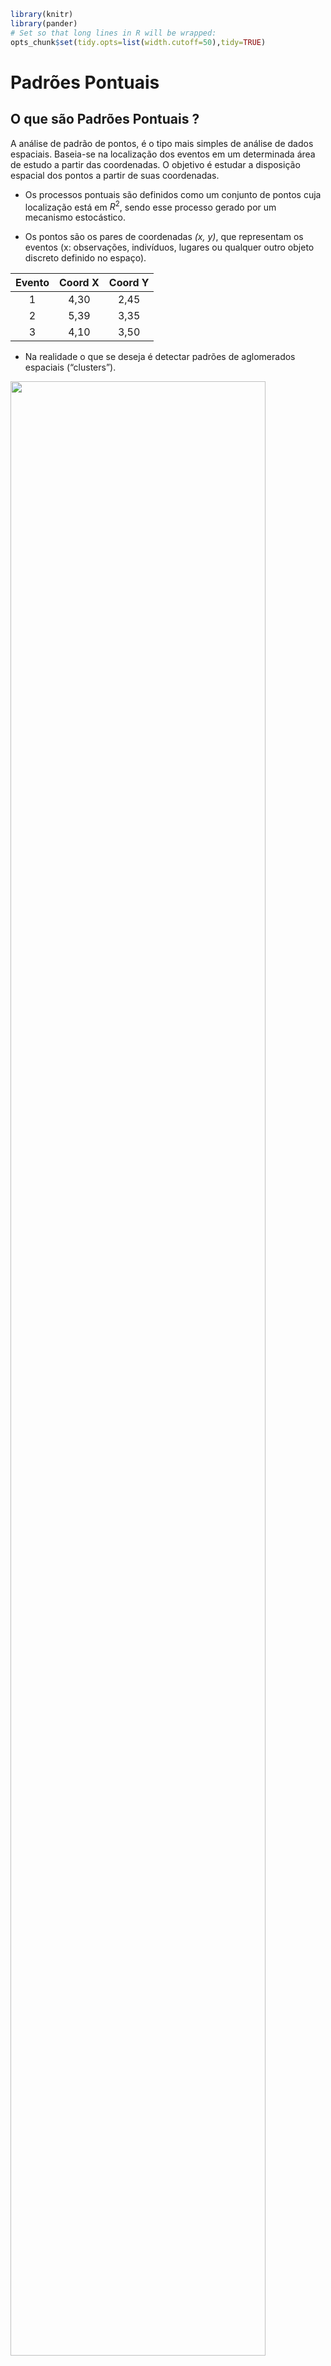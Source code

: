
```r
library(knitr)
library(pander)
# Set so that long lines in R will be wrapped:
opts_chunk$set(tidy.opts=list(width.cutoff=50),tidy=TRUE)

```


# Padrões Pontuais

## O que são Padrões Pontuais ?

A análise de padrão de pontos, é o tipo mais simples de análise de dados espaciais. Baseia-se na localização dos eventos em um determinada área de estudo a partir das coordenadas. O objetivo é estudar
a disposição espacial dos pontos a partir de suas coordenadas.

- Os processos pontuais são definidos como um conjunto de
pontos cuja localização está em $R^2$, sendo esse processo gerado por um mecanismo
estocástico.

- Os pontos são os pares de coordenadas *(x, y)*, que representam os eventos (x: observações, indivíduos, lugares ou qualquer outro objeto discreto definido no espaço).

| Evento | Coord X | Coord Y |
| :----: | :-----: |:-----: |
|   1    |  4,30   | 2,45    |
|   2    |  5,39   | 3,35    |
|   3    |  4,10   | 3,50    |


- Na realidade o que se deseja é detectar padrões de aglomerados espaciais (“clusters”).


![](figuras/pontos1.jpg){width=90%}



## Tipos de Distribuições 

- **Aleatória**, qualquer ponto tem a mesma probabilidade de ocorrer em qualquer local
e a posição de qualquer ponto não é afetada pela posição de qualquer outro ponto;

- **Uniforme**: cada ponto é tão longe de todos os seus vizinhos quanto possível;

- **Cluster**: Muitos pontos estão concentrados juntos, e grandes áreas podem conter pouquíssimos pontos, se houver algum.

![](figuras/pp0.jpg){width=70%}

[Fonte: Geospatial Training Workshop](https://training.fws.gov/courses/references/tutorials/geospatial/CSP7304/)

Lendo os bancos com as localizações dos casos de homicídios, suicídios e acidentes de carro em Porto Alegre/RS

```r

library(splancs)
library(spatstat)
library(gpclib)

# lendo os bancos
local <- 'https://gitlab.procc.fiocruz.br/oswaldo/eco2019/raw/master/dados/'

homic <- read.table(paste0(local,"homic.dat"), col.names=c("x","y"))
suic <- read.table(paste0(local,"suic.dat"), col.names=c("x","y"))
acid <- read.table(paste0(local,"acid.dat"), col.names=c("x","y"))

# Plotando os casos de homicídios em um plano cartesiano
plot(homic$x,homic$y)

```

Porto Alegre é uma cidade disposta ao longo do eixo norte/sul. O grafico perdeu a estrutura espacial, ajustando para o tamanho e forma da janela. Por isso é necessario informar ao programa que este tipo de objeto tem uma escala que deve ser preservada, um objeto do tipo *spatial point pattern*.

```r

homic.spp <- as.points(homic)
acid.spp <- as.points(acid)
suic.spp <- as.points(suic)

# Mapa
pointmap(homic.spp, pch=19)

# Adicionando no mapa as outras causas externas

pointmap(suic.spp, add=T, pch=19, col=2)
pointmap(acid.spp, add=T, pch=19, col=3)

```

Importando o poligono do contorno de Porto Alegre


```r
# contorno de porto alegre
contorno.poa <- as.points(read.table(paste0(local,"contpoa.dat"),col.names=c("x","y")))

polymap(contorno.poa)
pointmap(homic.spp, pch=19, add=T,cex=0.5)
pointmap(suic.spp, pch=19, add=T, col=2,cex=0.5)
pointmap(acid.spp, pch=19, add=T, col=3,cex=0.5)

```

Os pontos fora do contorno sao das ilhas, nao devem ser incorporados a analise.

```r
homic2.spp <- delpoints(homic.spp)

```

```r
# write.table(homic2.spp, "dados/homic2.txt", row.names = FALSE, col.names=FALSE)
homic2 <- read.table(paste0(local,"homic2.txt"), col.names=c("x","y"))
homic2.spp <- as.points(homic2)
```

Este comando é igual ao identify, clique em cada ponto que deseja deletar. Para terminar clique 2 vezes com o botao da direita

```r
polymap(contorno.poa)
pointmap(homic2.spp, pch=19, add=T,cex=0.5)

```



## Processos pontuais 
 
Os processos pontuais podem ser descritos como:

i) **Processo de primeira ordem**, considerados globais ou de larga escala, que correspondem a variações no valor médio do processo no espaço. 
    
  - Tal processo pode ser representado por mensurações da intensidade baseado na densidade dos pontos (média dos eventos) na área de estudo (ex: Estimativa de Kernel).
    
    
ii) **Processo de segunda ordem**, denominados locais ou de pequena escala, é o processo representado pela interação entre dois pontos arbitrários. 
    
  - O objetivo desse processo é a mensuração da dependência espacial baseado na distância entre os pontos (ex: Vizinhos mais próximos, Função K).
    

## Completa Aletoriedade Espacial  (*CSR - complete spatial randomness*)

$H_0$: Os pontos estão distribuidos aleatoriamente no espaço

$H_1$: Os pontos podem formar clusters ou estão dispersos no espaço


- *CSR* assume que os pontos seguem um processo homogênio de Poisson na área de estudo.

  <!-- - A densidade dos pontos é constante homogênea ao longo da área de estudo; -->

  <!-- - Para uma amostra aleatória de subregiões, a distribuição da frequência do número de pontos em cada região segue uma distribuição de poisson; -->

<!--     - O número de pontos em uma dada subregião e o mesmo para todas as subregiões na área de estudo; -->

   <!-- - O número de pontos na subregião, independe do número de pontos em qualquer outra subregião. -->
    

Simulando alguns padrões dos dados de ponto, temos o seguinte:

- Simulando os processo espaciais

```r

set.seed(9999)
# Criando uma caixa envoltoria
caixa <- rbind(c(0,0),c(0,1),c(1,1),c(1,0),c(0,0))

# Simulando um processo espacial aletaorio
#csr significa "complete spatial randomness"
alea.spp <- csr(caixa,100)

# Processo de poisson clusterizado
clu.spp <- pcp.sim(rho=20,m=10,s2=0.005, region.poly=caixa)
# rho= intensidade do processo de poisson "pai"(gerador)
# m=media 
# s2=variancia 

# Distribuicao regular
uni.spp <- jitter(gridpts(caixa,100),2)
# o comando jitter cria uma flutuacao aleatoria sobre os valores
# o comando gridpts gera uma grade regular
# 2 e' o fator de confusao adicionado ao grid regular
```

```r

par(mfrow=c(1, 3))
plot(alea.spp, main="Aleatório")
plot(uni.spp, main="Regular")
plot(clu.spp, main="Agregado")

```

Verificando a distribuição dos pontos por quadrantes 

```r

# Convertendo para a class ppp
library(spatstat)
alea.ppp <- as.ppp(alea.spp, c(0,1,0,1))
uni.ppp <- as.ppp(uni.spp, c(0,1,0,1))
clu.ppp <- as.ppp(clu.spp, c(0,1,0,1))

# Construindo os quadrantes com as respectivas contagens
aleatorioQ <- quadratcount(alea.ppp, nx = 4, ny = 4)
regularQ <- quadratcount(uni.ppp, nx = 4, ny = 4)
agregadoQ <- quadratcount(clu.ppp, nx = 4, ny = 4)


par(mfrow=c(1, 3))
plot(aleatorioQ, main="Aleatório")
plot(alea.ppp, add = TRUE)

plot(regularQ, main="Regular")
plot(uni.ppp, add = TRUE)

plot(agregadoQ, main="Agregado")
plot(clu.ppp, add = TRUE)

```

- Testando a Completa Aletoriedade Espacial (*CSR - complete spatial randomness*)

```r

quadrat.test(aleatorioQ)

```

```r

quadrat.test(agregadoQ)

```

```r

quadrat.test(regularQ)

```

## Estimativa de Kernel

Uma análise exploratória de um processo pontual começa pela estimação da intensidade de ocorrências do processo em toda a região em estudo. Com isso, gera-se uma superfı́cie cujo valor é proporcional à intensidade de eventos por unidade de área;

O estimador Kernel é um interpolador, que possibilita a estimação da intensidade do evento em toda a área, mesmo nas regiões onde o processo não tenha gerado nenhuma ocorrência real.

Essa técnica de alisamento, utiliza janela móvel que para cada área estima um peso variável conforme a distância.

O objetivo é de estimar a intensidade do processo pontual $=$ número de eventos por unidade de área 



![](figuras/pp3.jpg){width=100%}

$$\hat{\lambda}(s) = \sum\limits_{i=1}^{n} \dfrac{1}{\tau^2} K \left( \frac{(s - s_i)}{\tau} \right) \nonumber$$

Sendo:

- $\hat{\lambda}(s)$ - valor estimado por área;

- A função $K(\bullet)\Rightarrow$ FDP, escolhida de forma adequada para construir uma superfície contínua sobre os dados;

- O parâmetro $\tau$ denominado "largura de banda ou faixa"" (**bandwidth**), controla o amaciamento da superfície gerada;

- $s$ centro da área, representada por uma localização qualquer na área de estudo;

- $S_i$ são as localizações dos eventos observados;

- $n$ representa o número de pontos (eventos).

![](figuras/pp5.jpg){width=100%}

<!-- - Foi desenvolvida originalmente para obter uma estimação alisada -->
<!-- da densidade de probabilidade uni ou multivariada, ou um -->
<!-- histograma alisado. -->

<!-- - Estimar a intensidade de pontos dispostos no espaço é semelhante a estimar uma densidade de probabilidade bivariada. -->


### Estimativa de Kernel com correção por bordas

Primeiramente calcula-se o volume sob o Kernel que está de fato dentro da região de estudo.

$$\delta_{\tau}(s) = \int_{R}\dfrac{1}{\tau^2}k \left( \dfrac{(s-u)}{\tau}\right) du$$

Aplicando a correção das bordas obtém-se um estimador corrigido:

$$\hat{\lambda}(s) = \dfrac{1}{\delta_{\tau}(s)} \sum\limits_{i=1}^{n} \dfrac{1}{\tau^2} K \left( \frac{(s - s_i)}{\tau} \right) \nonumber$$

**Exemplo:** 

```r

# Analisando o efeito de primeira ordem: variacao da intensidade
# kernel quartico

alea.ker <- kernel2d(alea.spp,caixa,h0=.1,nx=100,ny=100)
clu.ker <- kernel2d(clu.spp,caixa,h0=.1,nx=100,ny=100)
uni.ker <- kernel2d(uni.spp,caixa,h0=.1,nx=100,ny=100)

par(mfrow=c(1, 3))
image(alea.ker, col=gray(32:0/32),  main="Aleatorio")
pointmap(alea.spp, add=T,pch=19, col="red")

image(uni.ker, col=gray(32:0/32), main="Regular")
pointmap(uni.spp, add=T,pch=19, col="red")

image(clu.ker, col=gray(32:0/32), main="Cluster")
pointmap(clu.spp, add=T,pch=19,col="red")

```

Alterando a largura de banda de forma exploratoria

```r
clu.ker <- kernel2d(clu.spp,caixa,h0=.05,nx=100,ny=100)
clu.ker1 <- kernel2d(clu.spp,caixa,h0=.2,nx=100,ny=100)
clu.ker2 <- kernel2d(clu.spp,caixa,h0=.5,nx=100,ny=100)


par(mfrow=c(1, 3))
image(clu.ker, col=gray(32:0/32), main="Cluster - Tau = 0.05")
pointmap(clu.spp, add=T)
image(clu.ker1, col=gray(32:0/32), main="Cluster - Tau = 0.2")
pointmap(clu.spp, add=T)
image(clu.ker2, col=gray(32:0/32), main="Cluster - Tau = 0.5")
pointmap(clu.spp, add=T)


```

Passando as linhas de contorno

```r

par(mfrow=c(1, 3))
image(alea.ker, col=gray(32:0/32),  main="Aleatorio")
contour(alea.ker,add=T)

image(uni.ker, col=gray(32:0/32), main="Regular")
contour(uni.ker,add=T)

image(clu.ker, col=gray(32:0/32), main="Cluster")
contour(clu.ker,add=T)

```

Kernel 3D

```r
persp(clu.ker)
persp(clu.ker,theta = 20,phi = 30)
persp(clu.ker,phi = 45)
```

Estimando a largura de banda otima

```r
# Mean Square Error for a Kernel Smoothing - Mse
Mse2d <- mse2d(clu.spp, caixa, nsmse=20,range=0.2)
plot(Mse2d$h,Mse2d$mse, type="l", xlab="h",  ylab="Mse")
```

## Kernel com Variação da população

- O alisamento Kernel permite estimar “eventos por unidade de área”, sem considerar a população.

- Pode-se estimar “população por unidade de área”, e fazer a razão dos dois obtendo uma estimativa alisada de “eventos por população”

$$\hat{\lambda}(s) = \sum\limits_{i=1}^{n} \dfrac{1}{\tau^2} K \left( \frac{(s - s'_j)}{\tau} \right) y_i \nonumber$$

Sendo:

$\lambda'$ - Estimativa populacional para unidade de área

$\tau$ - Largura de banda

$y_i$ - População em cada ponto

Usa-se atribuir ao centróide do setor censitário ou ao centro populacional o número de habitantes de toda a área

## Razão de Kernel

A criação da taxa é a divisão dos alisamentos: eventos por unidade de área
população por unidade de área


$$\hat{\lambda}(s) = \dfrac{\sum\limits_{i=1}^{n} \dfrac{1}{\tau^2} K \left( \frac{(s - s_i)}{\tau} \right)}{\sum\limits_{i=1}^{n} \dfrac{1}{\tau^2} K \left( \frac{(s - s'_j)}{\tau} \right) y_i} \nonumber$$

- Pode-se usar diferentes larguras de banda (em geral maior no denominador para estabilizar mais)

- Pode-se usar outro evento como “estimador da população a risco”

**Exemplo:**Comparando 2 eventos (casos clusterizados - **casos** vs casos aleatórios - **controle**

```r

clu.ker2 <- kernel2d(clu.spp, caixa,h0=0.2,nx=100, ny=100)
clualea.ratio <- kernrat(clu.spp, alea.spp,caixa, h1 <- 0.2, h2 <- 0.2,nx=100,ny=100)

par(mfrow=c(1, 2))
image(clu.ker2, col=gray(32:0/32), main="Cluster")
pointmap(clu.spp, add=T, col=2,pch=19,cex=0.7)

image(clualea.ratio, col=gray(32:0/32), main="Razao Cluster/Aleatorio")
pointmap(clu.spp, add=T, col=2,pch=19,cex=0.7)
pointmap(alea.spp, add=T, col=4,pch=19,cex=0.7)

```

**Exemplo**: Verificando o padrão espacial de segunda ordem dos casos de homicíodos em POA/RS


```r

homicKer500 <- kernel2d(homic2.spp,contorno.poa,h0=100,nx=100,ny=100)
homicKer1500 <- kernel2d(homic2.spp,contorno.poa,h0=500,nx=100,ny=100)
homicKer2500 <- kernel2d(homic2.spp,contorno.poa,h0=1500,nx=100,ny=100)

par(mfrow=c(1, 3))
polymap(contorno.poa,axes=FALSE)
image(homicKer500 , col=gray(32:0/32),add=TRUE)
pointmap(homic2.spp, add=T, col=4,pch=19,cex=0.5)
title("Homicidios - 500m")

polymap(contorno.poa,axes=FALSE)
image(homicKer1500, col=gray(32:0/32),add=TRUE)
pointmap(homic2.spp, add=T, col=4,pch=19,cex=0.5)
title("Homicidios - 1500m")

polymap(contorno.poa,axes=FALSE)
image(homicKer2500, col=gray(32:0/32),add=TRUE)
pointmap(homic2.spp, add=T, col=4,pch=19,cex=0.5)
title("Homicidios - 2500m")
```



**Exemplo:**Fazendo a razão de kernel entre as causas de homicídio e suicídios de Porto alegre/RS

```r

kernel.ratio <- kernrat(homic2.spp, suic.spp,contorno.poa,
                        h1=500, h2=750,nx=100,ny=100)

polymap(contorno.poa,axes=FALSE)
image(kernel.ratio, col=gray(32:0/32),add=T)
pointmap(homic2.spp, add=T, col=2,pch=19,cex=0.4)
pointmap(suic.spp, add=T, col=4,pch=19,cex=0.4)
title("Razao Homicidio/Suicidio")

```

**Exemplo:** Uma outra forma de fazer o kernel para os dados de homcídio de POA/RS


```r
## construindo a grade de interpolação
#range(contorno.poa[,1])
#range(contorno.poa[,2])
bbox(contorno.poa)
grade <-  GridTopology(cellcentre.offset=c(17393,164998),
                       cellsize=c(10,10),cells.dim=c(239,345))

## selecao de largura de banda no olho
polymap(contorno.poa)
pointmap(homic2.spp,add=T,col=4,pch=19,cex=0.7)

``` 

    procure olhando nas coordenadas qual seria uma distancia "razoavel"
    observe que de um extremo a outro do mapa temos 2390 (na horizontal). 
    Entao uma distancia razoável seria...
    
    
```r
## seleção de largura de banda por mínimos quadrados
xx <- mse2d(homic2.spp, contorno.poa,nsmse=50,range=100)
plot(xx$h, xx$mse,  type="l", xlab="h",  ylab="Mse")
```

```r
homic.ker5 <- spkernel2d(homic2.spp, contorno.poa, h0=100, grd=grade)
homic.ker10 <- spkernel2d(homic2.spp, contorno.poa, h0=200, grd=grade)
homic.ker15 <- spkernel2d(homic2.spp, contorno.poa, h0=500, grd=grade)
homic.ker20 <- spkernel2d(homic2.spp, contorno.poa, h0=750, grd=grade)


df <- data.frame(ker100=homic.ker5, ker200=homic.ker10, 
                 ker500=homic.ker15,ker750=homic.ker20)

kernels <- SpatialGridDataFrame(grade,data=df)

spplot(kernels,col.regions=terrain.colors(16),cuts=15)

```


## Função F e G - Distância do vizinho mais próximo

- Kernel e quadrat permitem explorar a variação da média do processo na região de
estudo (propriedade de primeira ordem)

- Para investigar propriedade de segunda ordem é necessário observar as distâncias
entre os eventos

- O método do vizinho mais próximo estima a função de distribuição
cumulativa baseado nas distâncias entre eventos ou pntos em uma região de análise.


- Dois tipos de distâncias: **evento-evento (W)** e **ponto aleatório-evento (X)**

$$\hat{F}(x) = \dfrac{\#x_i \leq x)}{m}$$

$$\hat{G}(w) = \dfrac{\#w_i \leq w)}{n}$$

- Sabendo que:

*W* - evento-evento

*X* - ponto-evento

*#* - contagem de pontos onde a condição acontece

*n* - total de eventos

*m* - total de pontos aleatórios

- Em ambas funções, podemos dizer que podem ser representadas pelo número de ($x_i$) ou ponto ($w_i$) cuja distância é menor ou igual ao evento ($x$) ou ponto ($w$), dividido pelo total de pontos ($m$) ou total de eventos ($n$) na região. 

- O resultado desta função empírica é o histograma das distâncias para o vizinho
mais próximo - cada classe do histograma é uma contagem de eventos que ocorrem até
aquela distância

A plotagem dos resultados desta função de distribuição cumulativa empírica pode ser usada como um método exploratório para se verificar se existe evidência de interação entre os eventos. Se esta plotagem apresentar um crescimento rápido para pequenos valores de distância, esta situação aponta para interação entre os eventos caracterizando agrupamentos nestas escalas. Se esta plotagem apresentar valores pequenos no seu início, e só crescer rapidamente para
valores maiores de distância, esta situação aponta para uma distribuição mais regular. 



```r

par(mfrow=c(1, 3))
plot(envelope(Y = alea.ppp, fun = Gest, nsim = 99), main="Aleatório")
plot(envelope(Y = uni.ppp, fun = Gest, nsim = 99), main="Regular")
plot(envelope(Y = clu.ppp, fun = Gest, nsim = 99), main="Agregado")

```
Embora o método do vizinho mais próximo forneça uma indicação inicial da distribuição espacial, ele considera apenas escalas pequenas. Para se ter informação mais efetiva para o padrão espacial em escalas maiores, o melhor método a ser utilizado é o da função $K$. 

## Função K de Ripley (ou apenas função K).

- A função $K$ permite analisar as propriedades de segunda ordem de um processo isotrópico

$$\lambda K(h) = E(\#eventos)$$

Sendo:

- $#eventos$ - é o número de eventos esperados até distância $h$

- $\lambda$ é a intensidade ou número médio de eventos por unidade de área

eventos contidos a uma distância h de um evento arbitrário$)$

- A função $K(h)$ é, para cada distância $h$, o somatório do total de pares cuja distância é menor de que $h$, vezes o inverso do total de pares ordenados existente na região $R$.

$$K(h) = \dfrac{1}{\lambda^{2} R}\sum \sum\limits_{i \neq j} I_{h} (d_{ij})$$

Supondo:

$$I_{h}(d_{ij}) = \begin{cases} 1  \ \ se\ \  d_{ij} \leq h \\ 0 \ \ se\ \  d_{ij} > h \end{cases}$$

$I_{h}(d_{ij})$ é uma função indicador

- Esta função também necessita de correção do efeito de borda

- A função *K* de Ripley conta quantos pontos há em círculos em torno de uma planta focal; 

- Os círculos começam com um raio pequeno e vão até um raio que inclui toda a área de estudo; 

- Faz-se uma média do número de pontos nas classes de distâncias em torno de todas as plantas focais da população. 


![](figuras/ripley.png){width=100%}


- A distribuição é cumulativa e representa o no esperado de vizinhos em um círculo de raio *r* centrado em uma planta arbitrária dividido pela intensidade *λ* do padrão dos pontos na área de estudo;



Possíveis resultados:

- **quando o processo é completamente aleatório**, a curva se desvia relativamente pouco de $\pi r²$. A curva $K$ permanece perto de o valor de referência $\pi r²$;

- **no caso de um processo regular**, obtemos: $\hat{K}(r) < K_{pois}(r)$ porque se os pontos forem repulsivo, eles têm menos vizinhos em média em um raio $r$ do que teriam baseado no pressuposto de uma distribuição aleatória de pontos. Graficamente, a curva K reflete isso repulsão: vemos que no gráfico à abaixo, no processo regular, a curva K está localizada abaixo da referência valor ($\pi r²$);

- **no caso de um processo agregado**, há em média mais pontos em um raio $r$ ao redor os pontos do que o número esperado sob uma distribuição aleatória: consequentemente, os pontos atraem um ao outro e $\hat{K}(r) > K_{pois}(r)$. Graficamente, a curva $K$ está neste momento localizada acima da
valor de referência para todas as áreas de estudo.



```r

par(mfrow=c(1, 3))
plot(envelope(Y = alea.ppp, fun = Kest, nsim = 99), main="Aleatório")
plot(envelope(Y = uni.ppp, fun = Kest, nsim = 99), main="Regular")
plot(envelope(Y = clu.ppp, fun = Kest, nsim = 99), main="Agregado")

```

## Função *L*

- A função $K(h)$ tem uma distribuição teórica sob condições de aleatoriedade, quando a probabilidade de ocorrência de um evento em qualquer ponto de *R* é independente da ocorrência de outros eventos e igual em toda a superfície.

Neste caso, o número de eventos a uma distância $h$ será $\pi \lambda h^2$:

$$ K(h) = \pi h^2$$

No caso de distribuição regular, $K(h)$ será menor que $\pi h^2$.

Distribuição em cluster, K(h) será maior que $\pi h^2$.

A função $L(h)$ permite comparar a função $K(h)$ e $\pi h^2$

$$L(h) = \sqrt {\dfrac{K(h)}{\pi}}$$

    - Picos positivos indicam atração espacial - cluster
    
    - Vales negativos - repulsão espacial ou regularidade
    
    


```r

par(mfrow=c(1, 3))
plot(envelope(Y = alea.ppp, fun = Lest, nsim = 99), main="Aleatório")
plot(envelope(Y = uni.ppp, fun = Lest, nsim = 99), main="Regular")
plot(envelope(Y = clu.ppp, fun = Lest, nsim = 99), main="Agregado")

```

**Exemplo**: Verificando o padrão espacial de segunda ordem dos casos de homicíodos em POA/RS


```r

# Convertendo para a class ppp
library(spatstat)
#range(homic2[1])
#range(homic2[2])

w <- as.owin(list(xrange=range(homic2$x),yrange=range(homic2$y)))
w
homic2.ppp <- as.ppp(homic2, w)
plot(homic2.ppp,pch=19,cex=0.5)
polymap(contorno.poa,add=T)

```
Note que o restangulo envolvente (**bbox**) foi feito com a coordenadas dos dados  
não do contorno de POA

Grafícos das Funções *K* , *G* e *L* dos homicíodos em POA/RS

```r

par(mfrow=c(1, 3))
plot(envelope(Y = homic2.ppp, fun = Kest, nsim = 99), main="Funcao K")
plot(envelope(Y = homic2.ppp, fun = Gest, nsim = 99), main="Funcao G")
plot(envelope(Y = homic2.ppp, fun = Lest, nsim = 99), main="Funcao L")
```

Comente esses resultados!

## Detecção de cluster

- Definição (Knox): grupo de ocorrências geograficamente limitado em tamanho e concentração tais que seja improvável ocorrer por mero acaso.

- São causas de cluster: fonte comum, contagiosidade.

- Clusters são em geral espaço-temporais.

- É importante considerar:

    - Demais fatores de risco – sexo, idade;
    
    - Residência X outros locais;
    
    - Latência.
    
- Dois tipos básicos de testes:

    - **Focados**: testa-se a hipótese de excesso de casos ao redor de fonte suspeita, identificada antes de observar os dados;
    
    - **Genéricos**: busca identificar áreas quentes, sem especificar quais e quantas.
    
- Hipóteses dos testes:

  $H_0$: É ausência de cluster: completa aleatoriedade espacial (CSR).

- **CSR** 

- Sendo:

$n$ são subdivisões da região do estudo,

$y_i$ número de casos observados e $E_i$ esperados,

$\lambda$ eventos por unidade de área (e tempo)

- Alternativas:

    - Focados - $\lambda$ varia com a distância da fonte
    
    - Genéricos - existe regiões onde $\lambda$ é mais elevado
 
 
### Testes Genéricos de Cluster 

- **Knox:** Testa um número acima do esperado de pares de casos excessivamente próximos (segundo critério pré-estabelecido) no espaço e no tempo.
 
- **Mantel:** Distância no tempo e distância no espaço, se $x$ for 1 e $y$
for 1, equivale ao teste de Knox.

$$\sum \sum\limits_{i \neq j} x_{ij} y_{ij} $$

- **Cuzick-Edwards:** Caso-controle onde a coincidência de casos vizinhos aumenta o peso, e a junção controle-controle ou caso-controle tem peso zero; este teste permite considerar a variação populacional.

### Fonte Específica

- Cluster ao redor de um ponto ou uma linha

- Compara-se a ocorrência de no excessivo de “casos” em relação à população a partir de uma função de decaimento em relação à possível fonte

$$\lambda (s) = \rho \lambda'(s)f(h;\theta)$$

$$f(h;\theta) = 1 + \theta_1 e^{\theta_{2}h^2}$$

Sendo:

$\theta(s)$ - estimativa do evento p/ unidade de área

$\rho$ - parâmetro que indica a razão entre “casos” e “controles”

$\lambda'(s)$ - estimativa população p/ unidade de área

$f$ - função da distância para a fonte

$θ$ - parâmetros a estimar que descrevem como a incidência varia em torno da fonte



## Exercícios Propostos

1. Testar a CSR e explorar os Kernels para as causas de suicídio e acidentes de carro em POA/RS

2. Fazer a razão de kernel entre suicídios e acidentes de carro em POA/RS

3. Inspecionar o processo pontual de segunta ordem, utilizando as funções K, G e L para as causas de suicídio e acidentes de carro em POA/RS.



## Bibliografia sugerida

ASSUNÇÃO, Renato M. Estatística espacial com aplicações em epidemiologia, economia e sociologia. São Carlos: Associação Brasileira de Estatística, v. 131, 2001.

DIGGLE, Peter J. et al. Statistical analysis of spatial point patterns. Academic press, 1983.

GATRELL, Anthony C. et al. Spatial point pattern analysis and its application in geographical epidemiology. Transactions of the Institute of British geographers, p. 256-274, 1996.

BADDELEY, Adrian , RUBAK, Ege, TURNER, Rolf Turner.  Spatial Point Patterns: Methodology and Applications with R
 Chapman and Hall/CRC  810 Pages. 1st Edition 2015.



